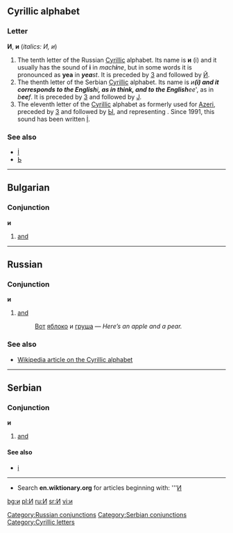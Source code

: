 ==Cyrillic alphabet==
===Letter===
'''И''', '''и''' (''italics: И, и'')

#The tenth letter of the Russian [[Cyrillic]] alphabet. Its name is '''и''' (i) and it usually has the sound of '''i''' in ''mach'''i'''ne'', but in some words it is pronounced as '''yea''' in '''''yea'''st''. It is preceded by [[з|З]] and followed by [[й|Й]].
#The thenth letter of the Serbian [[Cyrillic]] alphabet. Its name is ''и''' (i) and it corresponds to the English '''i''', as in ''th'''i'''nk'', and to the English '''ee''', as in ''b'''ee'''f''. It is preceded by [[з|З]] and followed by [[ј|Ј]].
#The eleventh letter of the [[Cyrillic]] alphabet as formerly used for [[Azeri]], preceded by [[з|З]] and followed by [[ы|Ы]], and representing {{IPAchar|/ɪ/}}. Since 1991, this sound has been written [[İ]].

===See also===
*[[İ]]
*[[ь|Ь]]


----

==Bulgarian==
===Conjunction===
'''и'''
#[[and]]

----

==Russian==
[[Category:Russian conjunctions]]
===Conjunction===
'''и'''
# [[and]]
#:[[Вот]] [[яблоко]] и [[груша]] — ''Here’s an apple and a pear.''

===See also===
*[[w:Cyrillic alphabet|Wikipedia article on the Cyrillic alphabet]]

----

==Serbian==
===Conjunction===
'''и'''
#[[and]]

====See also====
*[[i]]
[[Category:Serbian conjunctions]]

----

*Search '''en.wiktionary.org''' for articles beginning with: '''[http://wiktionary.org/w/wiki.phtml?title=Special:Allpages&from=И И]

[[Category:Cyrillic letters]]

[[bg:и]]
[[pl:И]]
[[ru:И]]
[[sr:И]]
[[vi:и]]